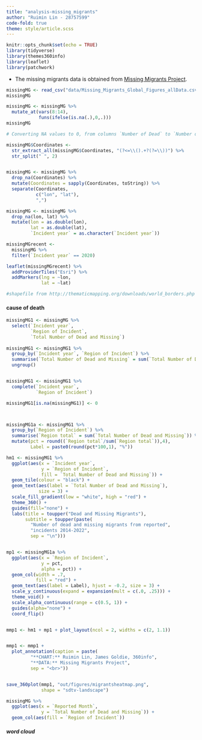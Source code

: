 ```yaml
---
title: "analysis-missing_migrants"
author: "Ruimin Lin - 28757599"
code-fold: true
theme: style/article.scss
---
```


```r
knitr::opts_chunk$set(echo = TRUE)
library(tidyverse)
library(themes360info)
library(leaflet)
library(patchwork)
```

- The missing migrants data is obtained from [Missing Migrants Project](https://missingmigrants.iom.int/).

```r
missingMG <- read_csv("data/Missing_Migrants_Global_Figures_allData.csv")
missingMG
```


```r
missingMG <- missingMG %>%
  mutate_at(vars(8:14),
            funs(ifelse(is.na(.),0,.)))
missingMG

# Converting NA values to 0, from columns `Number of Dead` to `Number of Children`. 
```

```r

missingMG$Coordinates <- 
  str_extract_all(missingMG$Coordinates, "(?<=\\().+?(?=\\))") %>%
  str_split(" ", 2)


missingMG <- missingMG %>%
  drop_na(Coordinates) %>%
  mutate(Coordinates = sapply(Coordinates, toString)) %>%
  separate(Coordinates,
           c("lon", "lat"),
           ",")

missingMG <- missingMG %>%
  drop_na(lon, lat) %>%
  mutate(lon = as.double(lon),
         lat = as.double(lat),
         `Incident year` = as.character(`Incident year`))

missingMGrecent <- 
  missingMG %>%
  filter(`Incident year` == 2020)
```


```r
leaflet(missingMGrecent) %>%
  addProviderTiles("Esri") %>%
  addMarkers(lng = ~lon,
             lat = ~lat)

#shapefile from http://thematicmapping.org/downloads/world_borders.php
```


#### cause of death

```r
missingMG1 <- missingMG %>%
  select(`Incident year`,
         `Region of Incident`,
         `Total Number of Dead and Missing`)
  
missingMG1 <- missingMG1 %>%
  group_by(`Incident year`, `Region of Incident`) %>%
  summarise(`Total Number of Dead and Missing` = sum(`Total Number of Dead and Missing`)) %>%
  ungroup()


missingMG1 <- missingMG1 %>%
  complete(`Incident year`,
           `Region of Incident`)

missingMG1[is.na(missingMG1)] <- 0



missingMG1a <- missingMG1 %>%
  group_by(`Region of Incident`) %>%
  summarise(`Region total` = sum(`Total Number of Dead and Missing`)) %>%
  mutate(pct = round((`Region total`/sum(`Region total`)),4),
         Label = paste0(round(pct*100,1), "%"))
```

```r
hm1 <- missingMG1 %>%
  ggplot(aes(x = `Incident year`,
             y = `Region of Incident`,
             fill = `Total Number of Dead and Missing`)) +
  geom_tile(colour = "black") +
  geom_text(aes(label = `Total Number of Dead and Missing`),
            size = 3) +
  scale_fill_gradient(low = "white", high = "red") +
  theme_360() +
  guides(fill="none") +
  labs(title = toupper("Dead and Missing Migrants"),
       subtitle = toupper(paste(
         "Number of dead and missing migrants from reported",
         "incidents 2014-2022",
         sep = "\n")))


mp1 <- missingMG1a %>%
  ggplot(aes(x = `Region of Incident`, 
             y = pct,
             alpha = pct)) +
  geom_col(width = .7,
           fill = "red") +
  geom_text(aes(label = Label), hjust = -0.2, size = 3) +
  scale_y_continuous(expand = expansion(mult = c(.0, .25))) +
  theme_void() +
  scale_alpha_continuous(range = c(0.5, 1)) +
  guides(alpha="none") +
  coord_flip()


mmp1 <- hm1 + mp1 + plot_layout(ncol = 2, widths = c(2, 1.1))


mmp1 <- mmp1 +
  plot_annotation(caption = paste(
         "**CHART:** Ruimin Lin, James Goldie, 360info",
         "**DATA:** Missing Migrants Project",
         sep = "<br>"))


save_360plot(mmp1, "out/figures/migrantsheatmap.png",
             shape = "sdtv-landscape")
```


```r
missingMG %>%
  ggplot(aes(x = `Reported Month`,
             y = `Total Number of Dead and Missing`)) +
  geom_col(aes(fill = `Region of Incident`))
```
##### word cloud

```r
      
```

